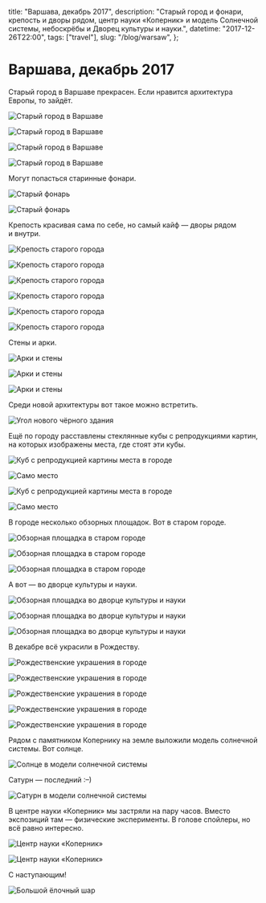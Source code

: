   title: "Варшава, декабрь 2017",
  description:
    "Старый город и фонари, крепость и дворы рядом, центр науки «Коперник» и модель Солнечной системы, небоскрёбы и Дворец культуры и науки.",
  datetime: "2017-12-26T22:00",
  tags: ["travel"],
  slug: "/blog/warsaw",
};

# Варшава, декабрь 2017

Старый город в Варшаве прекрасен. Если нравится архитектура Европы, то зайдёт.

![Старый город в Варшаве](/img/blog/warsaw/1.jpg)

![Старый город в Варшаве](/img/blog/warsaw/2.jpg)

![Старый город в Варшаве](/img/blog/warsaw/3.jpg)

![Старый город в Варшаве](/img/blog/warsaw/4.jpg)

Могут попасться старинные фонари.

![Старый фонарь](/img/blog/warsaw/5.jpg)

![Старый фонарь](/img/blog/warsaw/6.jpg)

Крепость красивая сама по себе, но самый кайф — дворы рядом и внутри.

![Крепость старого города](/img/blog/warsaw/7.jpg)

![Крепость старого города](/img/blog/warsaw/8.jpg)

![Крепость старого города](/img/blog/warsaw/9.jpg)

![Крепость старого города](/img/blog/warsaw/10.jpg)

![Крепость старого города](/img/blog/warsaw/11.jpg)

![Крепость старого города](/img/blog/warsaw/12.jpg)

Стены и арки.

![Арки и стены](/img/blog/warsaw/13.jpg)

![Арки и стены](/img/blog/warsaw/14.jpg)

![Арки и стены](/img/blog/warsaw/15.jpg)

Среди новой архитектуры вот такое можно встретить.

![Угол нового чёрного здания](/img/blog/warsaw/16.jpg)

Ещё по городу расставлены стеклянные кубы с репродукциями картин, на которых изображены места, где стоят эти кубы.

![Куб с репродукцией картины места в городе](/img/blog/warsaw/17.jpg)

![Само место](/img/blog/warsaw/18.jpg)

![Куб с репродукцией картины места в городе](/img/blog/warsaw/19.jpg)

![Само место](/img/blog/warsaw/20.jpg)

В городе несколько обзорных площадок. Вот в старом городе.

![Обзорная площадка в старом городе](/img/blog/warsaw/21.jpg)

![Обзорная площадка в старом городе](/img/blog/warsaw/22.jpg)

![Обзорная площадка в старом городе](/img/blog/warsaw/23.jpg)

А вот — во дворце культуры и науки.

![Обзорная площадка во дворце культуры и науки](/img/blog/warsaw/24.jpg)

![Обзорная площадка во дворце культуры и науки](/img/blog/warsaw/cover.jpg)

![Обзорная площадка во дворце культуры и науки](/img/blog/warsaw/26.jpg)

В декабре всё украсили в Рождеству.

![Рождественские украшения в городе](/img/blog/warsaw/27.jpg)

![Рождественские украшения в городе](/img/blog/warsaw/28.jpg)

![Рождественские украшения в городе](/img/blog/warsaw/29.jpg)

![Рождественские украшения в городе](/img/blog/warsaw/30.jpg)

![Рождественские украшения в городе](/img/blog/warsaw/31.jpg)

Рядом с памятником Копернику на земле выложили модель солнечной системы. Вот солнце.

![Солнце в модели солнечной системы](/img/blog/warsaw/32.jpg)

Сатурн — последний <nobr>:–)</nobr>

![Сатурн в модели солнечной системы](/img/blog/warsaw/33.jpg)

В центре науки «Коперник» мы застряли на пару часов. Вместо экспозиций там — физические эксперименты. В голове спойлеры, но всё равно интересно.

![Центр науки «Коперник»](/img/blog/warsaw/34.jpg)

![Центр науки «Коперник»](/img/blog/warsaw/35.jpg)

С наступающим!

![Большой ёлочный шар](/img/blog/warsaw/36.jpg)
